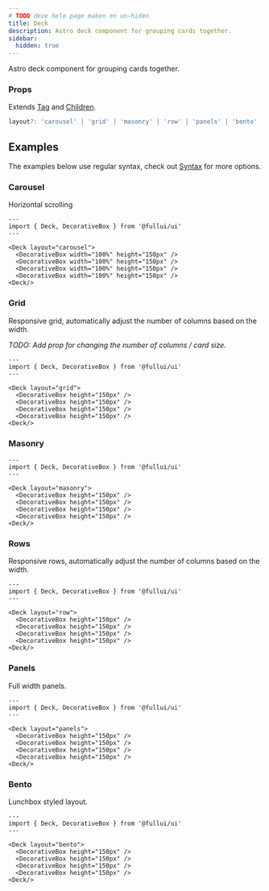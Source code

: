 ```yaml
---
# TODO deze hele page maken en un-hiden
title: Deck
description: Astro deck component for grouping cards together.
sidebar:
  hidden: true
---
```


Astro deck component for grouping cards together.

### Props
Extends [Tag](/foundation/tag) and [Children](/foundation/children).
```ts
layout?: 'carousel' | 'grid' | 'masonry' | 'row' | 'panels' | 'bento'
```

## Examples
The examples below use regular syntax, check out [Syntax](/overview/components) for more options.

### Carousel
Horizontal scrolling
```astro live
---
import { Deck, DecorativeBox } from '@fullui/ui'
---

<Deck layout="carousel">
  <DecorativeBox width="100%" height="150px" />
  <DecorativeBox width="100%" height="150px" />
  <DecorativeBox width="100%" height="150px" />
  <DecorativeBox width="100%" height="150px" />
<Deck/>
```

### Grid
Responsive grid, automatically adjust the number of columns based on the width.

_TODO: Add prop for changing the number of columns / card size._
```astro live
---
import { Deck, DecorativeBox } from '@fullui/ui'
---

<Deck layout="grid">
  <DecorativeBox height="150px" />
  <DecorativeBox height="150px" />
  <DecorativeBox height="150px" />
  <DecorativeBox height="150px" />
<Deck/>
```

### Masonry
```astro live
---
import { Deck, DecorativeBox } from '@fullui/ui'
---

<Deck layout="masonry">
  <DecorativeBox height="150px" />
  <DecorativeBox height="150px" />
  <DecorativeBox height="150px" />
  <DecorativeBox height="150px" />
<Deck/>
```

### Rows
Responsive rows, automatically adjust the number of columns based on the width.
```astro live
---
import { Deck, DecorativeBox } from '@fullui/ui'
---

<Deck layout="row">
  <DecorativeBox height="150px" />
  <DecorativeBox height="150px" />
  <DecorativeBox height="150px" />
  <DecorativeBox height="150px" />
<Deck/>
```

### Panels

Full width panels.
```astro live
---
import { Deck, DecorativeBox } from '@fullui/ui'
---

<Deck layout="panels">
  <DecorativeBox height="150px" />
  <DecorativeBox height="150px" />
  <DecorativeBox height="150px" />
  <DecorativeBox height="150px" />
<Deck/>
```

### Bento

Lunchbox styled layout.
```astro live
---
import { Deck, DecorativeBox } from '@fullui/ui'
---

<Deck layout="bento">
  <DecorativeBox height="150px" />
  <DecorativeBox height="150px" />
  <DecorativeBox height="150px" />
  <DecorativeBox height="150px" />
<Deck/>
```
